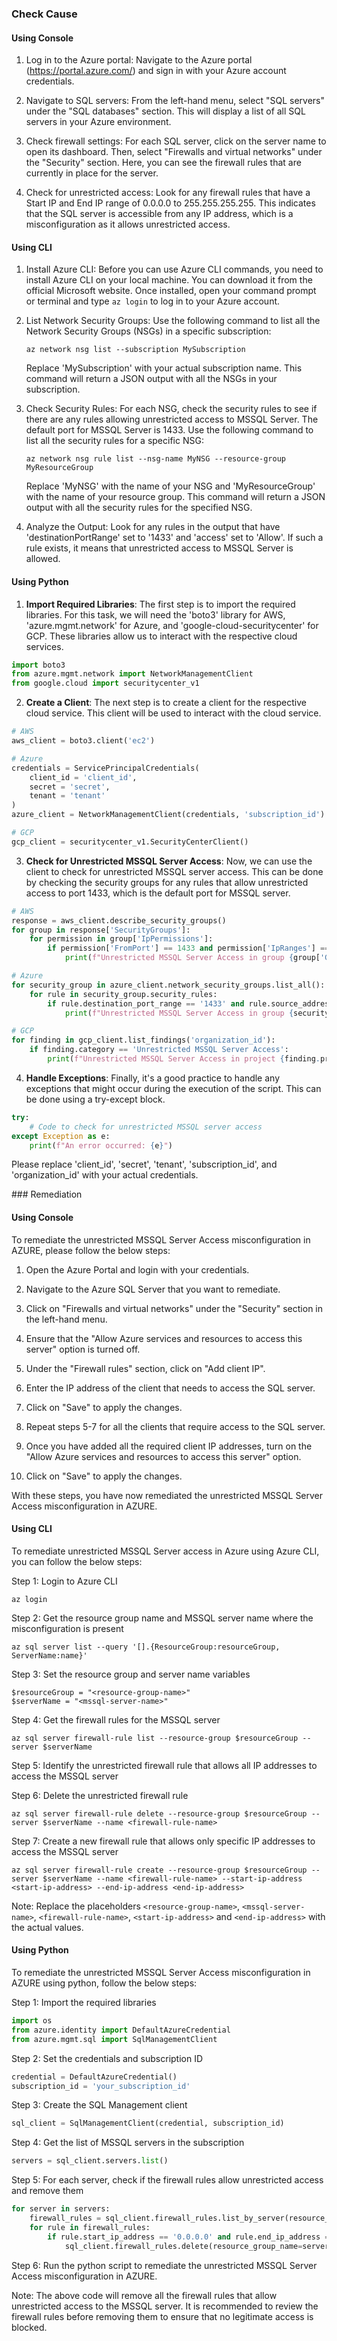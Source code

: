 

<Tabs><Tab title='Cause'>
### Check Cause

#### Using Console

1. Log in to the Azure portal: Navigate to the Azure portal (https://portal.azure.com/) and sign in with your Azure account credentials.

2. Navigate to SQL servers: From the left-hand menu, select "SQL servers" under the "SQL databases" section. This will display a list of all SQL servers in your Azure environment.

3. Check firewall settings: For each SQL server, click on the server name to open its dashboard. Then, select "Firewalls and virtual networks" under the "Security" section. Here, you can see the firewall rules that are currently in place for the server.

4. Check for unrestricted access: Look for any firewall rules that have a Start IP and End IP range of 0.0.0.0 to 255.255.255.255. This indicates that the SQL server is accessible from any IP address, which is a misconfiguration as it allows unrestricted access.

#### Using CLI

1. Install Azure CLI: Before you can use Azure CLI commands, you need to install Azure CLI on your local machine. You can download it from the official Microsoft website. Once installed, open your command prompt or terminal and type `az login` to log in to your Azure account.

2. List Network Security Groups: Use the following command to list all the Network Security Groups (NSGs) in a specific subscription:

    ```
    az network nsg list --subscription MySubscription
    ```
   Replace 'MySubscription' with your actual subscription name. This command will return a JSON output with all the NSGs in your subscription.

3. Check Security Rules: For each NSG, check the security rules to see if there are any rules allowing unrestricted access to MSSQL Server. The default port for MSSQL Server is 1433. Use the following command to list all the security rules for a specific NSG:

    ```
    az network nsg rule list --nsg-name MyNSG --resource-group MyResourceGroup
    ```
   Replace 'MyNSG' with the name of your NSG and 'MyResourceGroup' with the name of your resource group. This command will return a JSON output with all the security rules for the specified NSG.

4. Analyze the Output: Look for any rules in the output that have 'destinationPortRange' set to '1433' and 'access' set to 'Allow'. If such a rule exists, it means that unrestricted access to MSSQL Server is allowed.

#### Using Python

1. **Import Required Libraries**: The first step is to import the required libraries. For this task, we will need the 'boto3' library for AWS, 'azure.mgmt.network' for Azure, and 'google-cloud-securitycenter' for GCP. These libraries allow us to interact with the respective cloud services.

```python
import boto3
from azure.mgmt.network import NetworkManagementClient
from google.cloud import securitycenter_v1
```

2. **Create a Client**: The next step is to create a client for the respective cloud service. This client will be used to interact with the cloud service.

```python
# AWS
aws_client = boto3.client('ec2')

# Azure
credentials = ServicePrincipalCredentials(
    client_id = 'client_id',
    secret = 'secret',
    tenant = 'tenant'
)
azure_client = NetworkManagementClient(credentials, 'subscription_id')

# GCP
gcp_client = securitycenter_v1.SecurityCenterClient()
```

3. **Check for Unrestricted MSSQL Server Access**: Now, we can use the client to check for unrestricted MSSQL server access. This can be done by checking the security groups for any rules that allow unrestricted access to port 1433, which is the default port for MSSQL server.

```python
# AWS
response = aws_client.describe_security_groups()
for group in response['SecurityGroups']:
    for permission in group['IpPermissions']:
        if permission['FromPort'] == 1433 and permission['IpRanges'] == [{'CidrIp': '0.0.0.0/0'}]:
            print(f"Unrestricted MSSQL Server Access in group {group['GroupName']}")

# Azure
for security_group in azure_client.network_security_groups.list_all():
    for rule in security_group.security_rules:
        if rule.destination_port_range == '1433' and rule.source_address_prefix == '*':
            print(f"Unrestricted MSSQL Server Access in group {security_group.name}")

# GCP
for finding in gcp_client.list_findings('organization_id'):
    if finding.category == 'Unrestricted MSSQL Server Access':
        print(f"Unrestricted MSSQL Server Access in project {finding.project_id}")
```

4. **Handle Exceptions**: Finally, it's a good practice to handle any exceptions that might occur during the execution of the script. This can be done using a try-except block.

```python
try:
    # Code to check for unrestricted MSSQL server access
except Exception as e:
    print(f"An error occurred: {e}")
```

Please replace 'client_id', 'secret', 'tenant', 'subscription_id', and 'organization_id' with your actual credentials.

</Tab>

<Tab title='Remediation'>
### Remediation

#### Using Console

To remediate the unrestricted MSSQL Server Access misconfiguration in AZURE, please follow the below steps:

1. Open the Azure Portal and login with your credentials.

2. Navigate to the Azure SQL Server that you want to remediate.

3. Click on "Firewalls and virtual networks" under the "Security" section in the left-hand menu.

4. Ensure that the "Allow Azure services and resources to access this server" option is turned off.

5. Under the "Firewall rules" section, click on "Add client IP".

6. Enter the IP address of the client that needs to access the SQL server.

7. Click on "Save" to apply the changes.

8. Repeat steps 5-7 for all the clients that require access to the SQL server.

9. Once you have added all the required client IP addresses, turn on the "Allow Azure services and resources to access this server" option.

10. Click on "Save" to apply the changes.

With these steps, you have now remediated the unrestricted MSSQL Server Access misconfiguration in AZURE.

#### Using CLI

To remediate unrestricted MSSQL Server access in Azure using Azure CLI, you can follow the below steps:

Step 1: Login to Azure CLI
```
az login
```

Step 2: Get the resource group name and MSSQL server name where the misconfiguration is present
```
az sql server list --query '[].{ResourceGroup:resourceGroup, ServerName:name}'
```

Step 3: Set the resource group and server name variables
```
$resourceGroup = "<resource-group-name>"
$serverName = "<mssql-server-name>"
```

Step 4: Get the firewall rules for the MSSQL server
```
az sql server firewall-rule list --resource-group $resourceGroup --server $serverName
```

Step 5: Identify the unrestricted firewall rule that allows all IP addresses to access the MSSQL server

Step 6: Delete the unrestricted firewall rule
```
az sql server firewall-rule delete --resource-group $resourceGroup --server $serverName --name <firewall-rule-name>
```

Step 7: Create a new firewall rule that allows only specific IP addresses to access the MSSQL server
```
az sql server firewall-rule create --resource-group $resourceGroup --server $serverName --name <firewall-rule-name> --start-ip-address <start-ip-address> --end-ip-address <end-ip-address>
```

Note: Replace the placeholders `<resource-group-name>`, `<mssql-server-name>`, `<firewall-rule-name>`, `<start-ip-address>` and `<end-ip-address>` with the actual values.

#### Using Python

To remediate the unrestricted MSSQL Server Access misconfiguration in AZURE using python, follow the below steps:

Step 1: Import the required libraries
```python
import os
from azure.identity import DefaultAzureCredential
from azure.mgmt.sql import SqlManagementClient
```

Step 2: Set the credentials and subscription ID
```python
credential = DefaultAzureCredential()
subscription_id = 'your_subscription_id'
```

Step 3: Create the SQL Management client
```python
sql_client = SqlManagementClient(credential, subscription_id)
```

Step 4: Get the list of MSSQL servers in the subscription
```python
servers = sql_client.servers.list()
```

Step 5: For each server, check if the firewall rules allow unrestricted access and remove them
```python
for server in servers:
    firewall_rules = sql_client.firewall_rules.list_by_server(resource_group_name=server.resource_group, server_name=server.name)
    for rule in firewall_rules:
        if rule.start_ip_address == '0.0.0.0' and rule.end_ip_address == '255.255.255.255':
            sql_client.firewall_rules.delete(resource_group_name=server.resource_group, server_name=server.name, firewall_rule_name=rule.name)
```

Step 6: Run the python script to remediate the unrestricted MSSQL Server Access misconfiguration in AZURE.

Note: The above code will remove all the firewall rules that allow unrestricted access to the MSSQL server. It is recommended to review the firewall rules before removing them to ensure that no legitimate access is blocked.


</Tab>
</Tabs>
